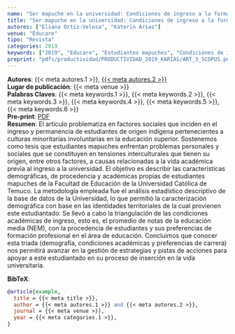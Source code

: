 ```yaml
---
name: "Ser mapuche en la universidad: Condiciones de ingreso a la formación inicial docente, La Araucanía"
title: "Ser mapuche en la universidad: Condiciones de ingreso a la formación inicial docente, La Araucanía"
autores: ["Eliana Ortiz-Velosa", "Katerin Arias"]
venue: "Educare"
tipo: "Revista"
categories: 2019
keywords: ["2019", "Educare", "Estudiantes mapuches", "Condiciones de ingreso universitario", "Formación inicial de profesores", "Interculturalidad"]
preprint: "pdfs/productividad/PRODUCTIVIDAD_2019_KARIAS/ART_3_SCOPUS.pdf"
---
```

**Autores**: {{< meta autores.1 >}}, [{{< meta autores.2 >}}](../members/current/Katerin Arias.qmd)  
**Lugar de publicación**: {{< meta venue >}}   
**Palabras Claves**: {{< meta keywords.1 >}}, {{< meta keywords.2 >}}, {{< meta keywords.3 >}}, {{< meta keywords.4 >}}, {{< meta keywords.5 >}}, {{< meta keywords.6 >}}  
**Pre-print**: [PDF](../{{< meta preprint >}})  
**Resumen**: El artículo problematiza en factores sociales que inciden en el ingreso y permanencia de estudiantes de origen indígena pertenecientes a culturas minoritarias involuntarias en la educación superior.  Sostenemos  como  tesis  que  estudiantes  mapuches  enfrentan  problemas  personales  y  sociales  que  se  constituyen  en  tensiones  interculturales  que  tienen  su  origen,  entre  otros  factores,  a causas relacionadas a la vida académica previa al ingreso a la universidad. El objetivo es describir las características demográficas, de procedencia y académicas propias de estudiantes mapuches de la  Facultad  de  Educación  de  la  Universidad  Católica  de  Temuco.  La  metodología  empleada  fue  el  análisis estadístico descriptivo de la base de datos de la Universidad, lo que permitió la caracterización demográfica con base en las identidades territoriales de la cual provienen este estudiantado. Se llevó a  cabo  la  triangulación  de  las  condiciones  académicas  de  ingreso,  esto  es,  el  promedio  de  notas  de  la  educación  media  (NEM),  con  la  procedencia  de  estudiantes  y  sus  preferencias  de  formación  profesional en el área de educación. Concluimos que conocer esta triada (demografía, condiciones académicas y preferencias de carrera) nos permitirá avanzar en la gestión de estrategias y pistas de acciones para apoyar a este estudiantado en su proceso de inserción en la vida universitaria.    


**BibTeX**:
```bibtex
@article{example,
  title = {{< meta title >}},
  author = {{< meta autores.1 >}} and {{< meta autores.2 >}},
  journal = {{< meta venue >}},
  year = {{< meta categories.1 >}},
}
```
